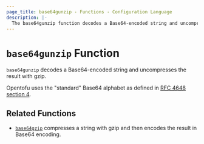 ```yaml
---
page_title: base64gunzip - Functions - Configuration Language
description: |-
  The base64gunzip function decodes a Base64-encoded string and uncompresses the result with gzip.
---
```


# `base64gunzip` Function

`base64gunzip` decodes a Base64-encoded string and uncompresses the result with gzip.

Opentofu uses the "standard" Base64 alphabet as defined in
[RFC 4648 section 4](https://tools.ietf.org/html/rfc4648#section-4).

## Related Functions

* [`base64gzip`](/docs/language/functions/base64gzip) compresses a string with gzip and then encodes the result in
Base64 encoding.
